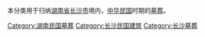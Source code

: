 本分类用于归纳[[湖南省|湖南省]][[长沙市|长沙市]]境内，[[中华民国|中华民国]]时期的[[墓葬|墓葬]]。

[[Category:湖南民国墓葬|Category:湖南民国墓葬]]
[[Category:长沙民国建筑|Category:长沙民国建筑]]
[[Category:长沙墓葬|Category:长沙墓葬]]